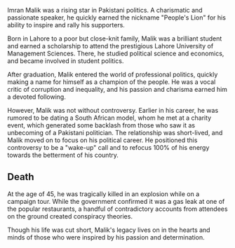 Imran Malik was a rising star in Pakistani politics. A charismatic and passionate speaker, he quickly earned the nickname "People's Lion" for his ability to inspire and rally his supporters.

Born in Lahore to a poor but close-knit family, Malik was a brilliant student and earned a scholarship to attend the prestigious Lahore University of Management Sciences. There, he studied political science and economics, and became involved in student politics.

After graduation, Malik entered the world of professional politics, quickly making a name for himself as a champion of the people. He was a vocal critic of corruption and inequality, and his passion and charisma earned him a devoted following.

However, Malik was not without controversy. Earlier in his career, he was rumored to be dating a South African model, whom he met at a charity event, which generated some backlash from those who saw it as unbecoming of a Pakistani politician. The relationship was short-lived, and Malik moved on to focus on his political career. He positioned this controversy to be a "wake-up" call and to refocus 100% of his energy towards the betterment of his country.

## Death
At the age of 45, he was tragically killed in an explosion while on a campaign tour. While the government confirmed it was a gas leak at one of the popular restaurants, a handful of contradictory accounts from attendees on the ground created conspiracy theories.

Though his life was cut short, Malik's legacy lives on in the hearts and minds of those who were inspired by his passion and determination.
